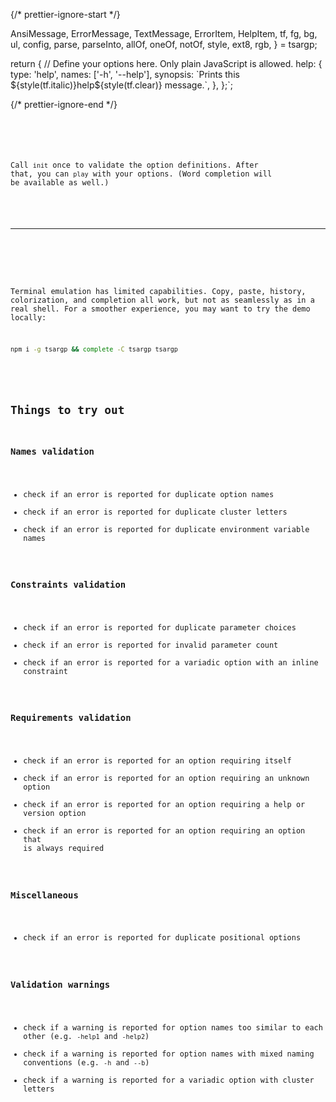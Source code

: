 

{/* prettier-ignore-start */}

  AnsiMessage, ErrorMessage, TextMessage, ErrorItem, HelpItem, tf, fg, bg, ul,
  config, parse, parseInto, allOf, oneOf, notOf, style, ext8, rgb,
} = tsargp;

return {
  // Define your options here. Only plain JavaScript is allowed.
  help: {
    type: 'help',
    names: ['-h', '--help'],
    synopsis: \`Prints this \${style(tf.italic)}help\${style(tf.clear)} message.\`,
  },
};`;

{/* prettier-ignore-end */}

<Code callbacks={callbacks} initialDoc={initialDoc} initialSel={[178]} />

<Callout type="default">

Call `init` once to validate the option definitions. After that, you can `play` with your options. (Word completion will be available as well.)

</Callout>

---

<Play callbacks={callbacks} />

<Callout type="info">

Terminal emulation has limited capabilities. Copy, paste, history, colorization, and completion all work, but not as seamlessly as in a real shell. For a smoother experience, you may want to try the demo locally:

```sh copy
npm i -g tsargp && complete -C tsargp tsargp
```

</Callout>

## Things to try out

### Names validation

- check if an error is reported for duplicate option names
- check if an error is reported for duplicate cluster letters
- check if an error is reported for duplicate environment variable names

### Constraints validation

- check if an error is reported for duplicate parameter choices
- check if an error is reported for invalid parameter count
- check if an error is reported for a variadic option with an inline constraint

### Requirements validation

- check if an error is reported for an option requiring itself
- check if an error is reported for an option requiring an unknown option
- check if an error is reported for an option requiring a help or version option
- check if an error is reported for an option requiring an option that is always required

### Miscellaneous

- check if an error is reported for duplicate positional options

### Validation warnings

- check if a warning is reported for option names too similar to each other (e.g. `-help1` and `-help2`)
- check if a warning is reported for option names with mixed naming conventions (e.g. `-h` and `--b`)
- check if a warning is reported for a variadic option with cluster letters
